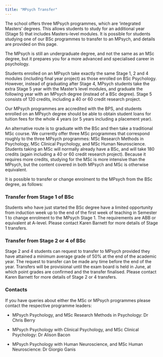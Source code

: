 ```yaml
---
title: "MPsych Transfer"
---
```


The school offers three MPsych programmes, which are ‘integrated Masters’ degrees. This allows students to study for an additional year (Stage 5) that includes Masters-level modules. It is possible for students studying one of our BSc programmes to transfer to an MPsych, and details are provided on this page.  

The MPsych is still an undergraduate degree, and not the same as an MSc degree, but it prepares you for a more advanced and specialised career in psychology. 

Students enrolled on an MPsych take exactly the same Stage 1, 2 and 4 modules (including final year project) as those enrolled on BSc Psychology. However, instead of graduating after Stage 4, MPsych students take the extra Stage 5 year with the Master’s level modules, and graduate the following year with an MPsych degree (instead of a BSc degree). Stage 5 consists of 120 credits, including a 40 or 60 credit research project.  

Our MPsych programmes are accredited with the BPS, and students enrolled on an MPsych degree should be able to obtain student loans for tuition fees for the whole 4 years (or 5 years including a placement year). 

An alternative route is to graduate with the BSc and then take a traditional MSc course. We currently offer three MSc programmes that correspond roughly to the three MPsych programmes: MSc Research Methods in Psychology, MSc Clinical Psychology, and MSc Human Neuroscience. Students taking an MSc will normally already have a BSc, and will take 180 credits (again including a 40 or 60 credit research project). Because it requires more credits, studying for the MSc is more intensive than the MPsych, but the content covered in both MPsych and MSc is otherwise equivalent.

It is possible to transfer or change enrolment to the MPsych from the BSc degree, as follows:

### Transfer from Stage 1 of BSc

Students who have just started the BSc degree have a limited opportunity from induction week up to the end of the first week of teaching in Semester 1 to change enrolment to the MPsych Stage 1. The requirements are ABB or equivalent at A-level. Please contact Karen Barnett for more details of Stage 1 transfers.

### Transfer from Stage 2 or 4 of BSc

Stage 2 and 4 students can request to transfer to MPsych provided they have attained a minimum average grade of 50% at the end of the academic year. The request to transfer can be made any time before the end of the year. Transfers will be provisional until the exam board is held in June, at which point grades are confirmed and the transfer finalised.
Please contact Karen Barnett for more details of Stage 2 or 4 transfers. 

### Contacts

If you have queries about either the MSc or MPsych programmes please contact the respective programme leaders:

-	MPsych Psychology, and MSc Research Methods in Psychology: Dr Chris Berry

-	MPsych Psychology with Clinical Psychology, and MSc Clinical Psychology: Dr Alison Bacon

-	MPsych Psychology with Human Neuroscience, and MSc Human Neuroscience: Dr Giorgio Ganis
